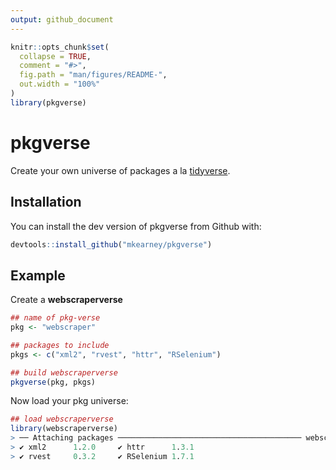```yaml
---
output: github_document
---
```


<!-- README.md is generated from README.Rmd. Please edit that file -->

```r
knitr::opts_chunk$set(
  collapse = TRUE,
  comment = "#>",
  fig.path = "man/figures/README-",
  out.width = "100%"
)
library(pkgverse)
```
# pkgverse

Create your own universe of packages a la [tidyverse](https://github.com/tidyverse/tidyverse).

## Installation

You can install the dev version of pkgverse from Github with:

``` r
devtools::install_github("mkearney/pkgverse")
```

## Example

Create a **webscraperverse**

```r
## name of pkg-verse
pkg <- "webscraper"

## packages to include
pkgs <- c("xml2", "rvest", "httr", "RSelenium")

## build webscraperverse
pkgverse(pkg, pkgs)
```

Now load your pkg universe:

```r
## load webscraperverse
library(webscraperverse)
> ── Attaching packages ───────────────────────────────────────── webscraperverse 0.0.1 ──
> ✔ xml2      1.2.0     ✔ httr      1.3.1
> ✔ rvest     0.3.2     ✔ RSelenium 1.7.1
```
